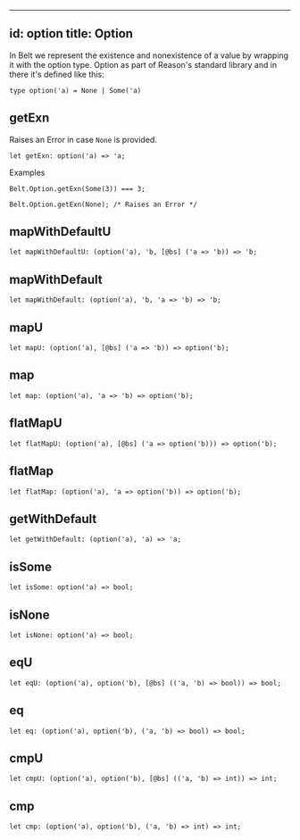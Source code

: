 
---
id: option
title: Option
---

In Belt we represent the existence and nonexistence of a value by wrapping it with the option type. Option as part of Reason's standard library and in there it's defined like this:

```
type option('a) = None | Some('a)
```

## getExn

Raises an Error in case `None` is provided.

```
let getExn: option('a) => 'a;
```

Examples

```
Belt.Option.getExn(Some(3)) === 3;

Belt.Option.getExn(None); /* Raises an Error */
```

## mapWithDefaultU

```
let mapWithDefaultU: (option('a), 'b, [@bs] ('a => 'b)) => 'b;
```

## mapWithDefault

```
let mapWithDefault: (option('a), 'b, 'a => 'b) => 'b;
```

## mapU

```
let mapU: (option('a), [@bs] ('a => 'b)) => option('b);
```

## map

```
let map: (option('a), 'a => 'b) => option('b);
```

## flatMapU

```
let flatMapU: (option('a), [@bs] ('a => option('b))) => option('b);
```

## flatMap

```
let flatMap: (option('a), 'a => option('b)) => option('b);
```

## getWithDefault

```
let getWithDefault: (option('a), 'a) => 'a;
```

## isSome

```
let isSome: option('a) => bool;
```

## isNone

```
let isNone: option('a) => bool;
```

## eqU

```
let eqU: (option('a), option('b), [@bs] (('a, 'b) => bool)) => bool;
```

## eq

```
let eq: (option('a), option('b), ('a, 'b) => bool) => bool;
```

## cmpU

```
let cmpU: (option('a), option('b), [@bs] (('a, 'b) => int)) => int;
```

## cmp

```
let cmp: (option('a), option('b), ('a, 'b) => int) => int;
```
